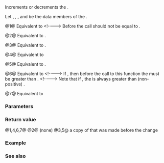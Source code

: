 {{cpp/ranges/stride_view/iterator/title|1=operator++,--,+=,-=}}
{{cpp/ranges/stride_view/navbar}}

{{dcl begin}}
{{dcl|num=1|since=c++23|
constexpr /*iterator*/&amp; operator++();
}}
{{dcl|num=2|since=c++23|
constexpr void operator++( int );
}}
{{dcl|num=3|since=c++23|
constexpr /*iterator*/ operator++( int )
    requires ranges::forward_range&lt;Base&gt;;
}}
{{dcl|num=4|since=c++23|
constexpr /*iterator*/&amp; operator--()
    requires ranges::bidirectional_range&lt;Base&gt;;
}}
{{dcl|num=5|since=c++23|
constexpr /*iterator*/ operator--( int )
    requires ranges::bidirectional_range&lt;Base&gt;;
}}
{{dcl|num=6|since=c++23|1=
constexpr /*iterator*/&amp; operator+=( difference_type n )
    requires ranges::random_access_range&lt;Base&gt;;
}}
{{dcl|num=7|since=c++23|1=
constexpr /*iterator*/&amp; operator-=( difference_type n )
    requires ranges::random_access_range&lt;Base&gt;;
}}
{{dcl end}}

Increments or decrements the {{rlp|iterator}}.

Let {{rlpi|/#Data members|current_}}, {{rlpi|/#Data members|end_}}, {{rlpi|/#Data members|stride_}}, and {{rlpi|/#Data members|missing_}} be the data members of the {{rlp|iterator}}.

@1@ Equivalent to
{{source|1=
missing_ = ranges::advance(current_, stride_, end_);
return *this
}}
&lt;!----&gt;
Before the call {{rlpi|/#Data members|current_}} should not be equal to {{rlpi|/#Data members|end_}}.

@2@ Equivalent to {{c|++*this;}}.

@3@ Equivalent to {{c|1=auto tmp = *this; ++*this; return tmp;}}.

@4@ Equivalent to
{{source|1=
ranges::advance(current_, missing_ - stride_);
missing_ = 0;
return *this;
}}

@5@ Equivalent to {{c|1=auto tmp = *this; --*this; return tmp;}}.

@6@ Equivalent to
{{source|1=
if (n &gt; 0)
{
    ranges::advance(current_, stride_ * (n - 1));
    missing_ = ranges::advance(current_, stride_, end_);
}
else if (n &lt; 0)
{
    ranges::advance(current_, stride_ * n + missing_);
    missing_ = 0;
}

return *this;
}}
&lt;!----&gt;
If {{c|n &gt; 0}}, then before the call to this function the {{c|ranges::distance(current_, end_)}} must be greater than {{c|stride_ * (n - 1)}}.
&lt;!----&gt;
Note that if {{c|n &lt; 0}}, the {{c|ranges::distance(current_, end_)}} is always greater than (non-positive) {{c|stride_ * (n - 1)}}.

@7@ Equivalent to {{c|1=return *this += -n;}}

===Parameters===
{{par begin}}
{{par|n|position relative to current location}}
{{par end}}

===Return value===
@1,4,6,7@ {{c|*this}}
@2@ (none)
@3,5@ a copy of {{c|*this}} that was made before the change

===Example===
{{example}}

===See also===
{{dsc begin}}
{{dsc fun|cpp/ranges/stride_view/iterator/operator_arith2|title=operator+&lt;br&gt;operator-|performs iterator arithmetic|notes={{mark c++23}}}}
{{dsc end}}

{{langlinks|de|es|ja|ru|zh}}